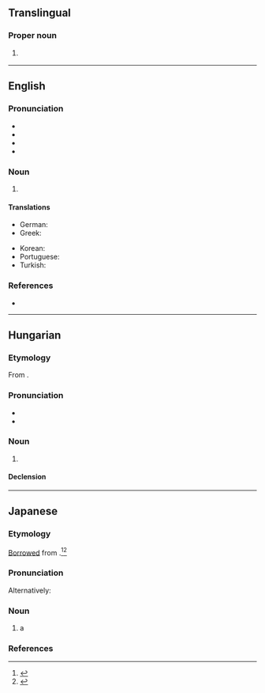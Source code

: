 {{also|Appendix:Variations of "gui"}}
==Translingual==

===Proper noun===
{{head|mul|proper noun}}
# {{label|mul|sports}} {{abbreviation of|mul|Guinea}}

----

==English==

===Pronunciation===
* {{IPA|en|/ˈdʒiːjuːaɪ/|/ˈɡuː.i/}}
* {{audio|en|en-us-GUI.ogg|Audio (US)}}
* {{homophones|en|gooey}}
* {{rhymes|en|aɪ|uːi|s1=3|s2=2}}

===Noun===
{{en-noun}}

# {{lb|en|computing}} {{initialism of|en|graphical user interface}}
#: {{cot|en|TUI}}

====Translations====
{{trans-top|acronym of graphical user interface}}
* German: {{t+|de|GUI|f}}
* Greek: {{t|el|ΓΠΔ}}
{{trans-mid}}
* Korean: {{t|ko|GUI|sc=Latn}}
* Portuguese: {{t+|pt|GUI|f}}
* Turkish: {{t+|tr|GKA|sc=Latn}}
{{trans-bottom}}

===References===
* {{pedia}}

----

==Hungarian==

===Etymology===
From {{bor|hu|en|GUI||graphical user interface}}.

===Pronunciation===
* {{hu-IPA}}
* {{rhymes|hu|ji|s=2}}

===Noun===
{{hu-noun|-k}}

# {{lb|hu|computing}} {{l|en|GUI}}

====Declension====
{{hu-infl-nom|GUI-|o}}{{hu-pos-tok|GUI-|ja}}

----

==Japanese==
{{swp|lang=ja|グラフィカルユーザインタフェース}}

===Etymology===
[[Appendix:Glossary#loanword|Borrowed]] from {{bor|ja|en|GUI}}.<ref name="DJR">{{R:Daijirin}}</ref><ref name="DJS">{{R:Daijisen}}</ref>

===Pronunciation===
{{ja-pron|ジーユーアイ|acc=5|acc_ref=DJR}}
Alternatively:
{{ja-pron|グイ}}
{{ja-pron|グーイ}}

===Noun===
{{ja-noun|ジー%ユー%アイ|グイ|グーイ}}

# a {{l|en|GUI}} {{gl|graphical user interface}}

===References===
<references/>

{{topics|ja|Graphical user interface}}